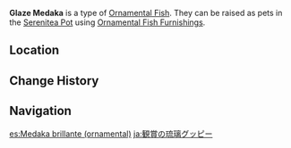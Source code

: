 {{About|the [[furnishing]]|the fish|Glaze Medaka}}
{{Furnishing Infobox
|title          = Glaze Medaka
|id             = 379002
|image          = Item Ornamental Glaze Medaka.png
|category       = Ornamental Fish
|quality        = 4
|adeptal_energy = 
|load           = 
|description    = A valuable Ornamental Fish that may be kept as a pet in the [[Pool of Sapphire Grace]] and [[Shaded Clarity]].<br />{{Item Description|Glaze Medaka}}
}}
'''Glaze Medaka''' is a type of [[Ornamental Fish]]. They can be raised as pets in the [[Serenitea Pot]] using [[Ornamental Fish Furnishings]].

==Location==
{{transclude|Glaze Medaka|Location}}

==Change History==
{{Change History|2.1}}

==Navigation==
{{Furnishing Navbox/Subsystems|fish pond}}

[[es:Medaka brillante (ornamental)]]
[[ja:観賞の琉璃グッピー]]